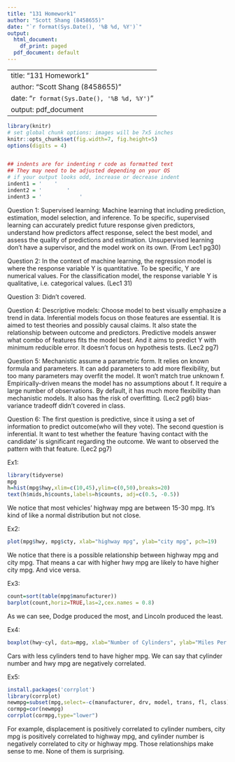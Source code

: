 ```yaml
---
title: "131 Homework1"
author: "Scott Shang (8458655)"
date: "`r format(Sys.Date(), '%B %d, %Y')`"
output:
  html_document:
    df_print: paged
  pdf_document: default
---
```


---
title: "131 Homework1"
author: "Scott Shang (8458655)"
date: "`r format(Sys.Date(), '%B %d, %Y')`"
output: pdf_document
---


```r
library(knitr)
# set global chunk options: images will be 7x5 inches
knitr::opts_chunk$set(fig.width=7, fig.height=5)
options(digits = 4)


## indents are for indenting r code as formatted text
## They may need to be adjusted depending on your OS
# if your output looks odd, increase or decrease indent
indent1 = '    '
indent2 = '        '
indent3 = '            '
```


Question 1:
Supervised learning: Machine learning that including prediction, estimation, model selection, and inference.
To be specific, supervised learning can accurately predict future response given predictors, understand how predictors affect response, select the best model, and assess the quality of predictions and estimation.
Unsupervised learning don't have a supervisor, and the model work on its own. (From Lec1 pg30)

Question 2:
In the context of machine learning, the regression model is where the response variable Y is quantitative. To be specific, Y are numerical values.
For the classification model, the response variable Y is qualitative, i.e. categorical values. (Lec1 31)

Question 3:
Didn't covered.

Question 4:
Descriptive models: Choose model to best visually emphasize a trend in data.
Inferential models focus on those features are essential. It is aimed to test theories and possibly causal claims. It also state the relationship between outcome and predictors.
Predictive models answer what combo of features fits the model best. And it aims to predict Y with minimum reducible error. It doesn't focus on hypothesis tests.
(Lec2 pg7)

Question 5:
Mechanistic assume a parametric form. It relies on known formula and parameters. It can add parameters to add more flexibility, but too many parameters may overfit the model. It won't match true unknown f.
Empirically-driven means the model has no assumptions about f. It require a large number of observations. By default, it has much more flexibility than mechanistic models. It also has the risk of overfitting.
(Lec2 pg6)
bias-variance tradeoff didn't covered in class.

Question 6:
The first question is predictive, since it using a set of information to predict outcome(who will they vote).
The second question is inferential. It want to test whether the feature 'having contact with the candidate' is significant regarding the outcome. We want to observed the pattern with that feature.
(Lec2 pg7)


Ex1:
```r
library(tidyverse)
mpg
h=hist(mpg$hwy,xlim=c(10,45),ylim=c(0,50),breaks=20)
text(h$mids,h$counts,labels=h$counts, adj=c(0.5, -0.5))
```
We notice that most vehicles' highway mpg are between 15-30 mpg. It's kind of like a normal distribution but not close.

Ex2:
```r
plot(mpg$hwy, mpg$cty, xlab="highway mpg", ylab="city mpg", pch=19)
```
We notice that there is a possible relationship between highway mpg and city mpg.
That means a car with higher hwy mpg are likely to have higher city mpg. And vice versa. 

Ex3:
```r
count=sort(table(mpg$manufacturer))
barplot(count,horiz=TRUE,las=2,cex.names = 0.8)
```
As we can see, Dodge produced the most, and Lincoln produced the least.


Ex4:
```r
boxplot(hwy~cyl, data=mpg, xlab="Number of Cylinders", ylab="Miles Per Gallon(HWY)")
```
Cars with less cylinders tend to have higher mpg. We can say that cylinder number and hwy mpg are negatively correlated.


Ex5:
```r
install.packages('corrplot')
library(corrplot)
newmpg=subset(mpg,select=-c(manufacturer, drv, model, trans, fl, class))
cormpg=cor(newmpg)
corrplot(cormpg,type="lower")
```
For example, displacement is positively correlated to cylinder numbers, city mpg is positively correlated to highway mpg, and cylinder number is negatively correlated to city or highway mpg. Those relationships make sense to me. None of them is surprising.
